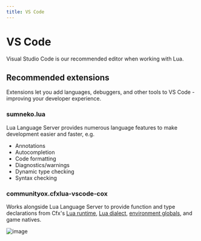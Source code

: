 ```yaml
---
title: VS Code
---
```


# VS Code

Visual Studio Code is our recommended editor when working with Lua.

## Recommended extensions

Extensions let you add languages, debuggers, and other tools to VS Code - improving your developer experience.

### sumneko.lua

Lua Language Server provides numerous language features to make development easier and faster, e.g.

- Annotations
- Autocompletion
- Code formatting
- Diagnostics/warnings
- Dynamic type checking
- Syntax checking

### communityox.cfxlua-vscode-cox

Works alongside Lua Language Server to provide function and type declarations from Cfx's [Lua runtime](https://github.com/citizenfx/fivem/blob/master/code/components/citizen-scripting-lua/src/LuaScriptRuntime.cpp), [Lua dialect](https://github.com/citizenfx/lua/tree/luaglm-dev/cfx), [environment globals](https://github.com/citizenfx/fivem/blob/master/data/shared/citizen/scripting/lua/scheduler.lua), and game natives.

![image](https://user-images.githubusercontent.com/65407488/141656446-21f9105a-9371-4bb3-9089-ab672930f830.png)
